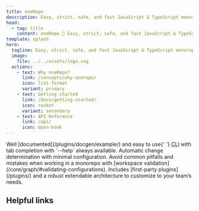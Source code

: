 ```yaml
---
title: oneRepo
description: Easy, strict, safe, and fast JavaScript & TypeScript monorepo toolchain for high performance teams.
head:
  - tag: title
    content: oneRepo 🚀 Easy, strict, safe, and fast JavaScript & TypeScript monorepo toolchain for high performance teams.
template: splash
hero:
  tagline: Easy, strict, safe, and fast JavaScript & TypeScript monorepo toolchain for high performance teams.
  image:
    file: ../../assets/logo.svg
  actions:
    - text: Why oneRepo?
      link: /concepts/why-onerepo/
      icon: list-format
      variant: primary
    - text: Getting started
      link: /docs/getting-started/
      icon: rocket
      variant: secondary
    - text: API Reference
      link: /api/
      icon: open-book
---
```



<Aurora bands={40} />

<CardGrid stagger>
	<Card title="Easy to use" icon="information">
		Well [documented](/plugins/docgen/example/) and easy to use{' '}
		<abbr title="command-line interface">CLI</abbr> with tab completion with
		`--help` always available.
	</Card>
	<Card title="Smart" icon="star">
		Automatic change determination with minimal configuration.
	</Card>
	<Card title="Safe & strict" icon="approve-check-circle">
		Avoid common pitfalls and mistakes when working in a monorepo with
		[workspace validation](/core/graph/#validating-configurations).
	</Card>
	<Card title="Extendable" icon="puzzle">
		Includes [first-party plugins](/plugins/) and a robust extendable
		architecture to customize to your team’s needs.
	</Card>
</CardGrid>

<h2>Helpful links</h2>

<LinkCard
	title="Monorepo primer"
	description="Refresh your knowledge on why a monorepo may be right for you"
	href="/concepts/primer/"
/>

<CardGrid>
	<LinkCard title="Configuration" href="/docs/config/" />
	<LinkCard title="Custom commands" href="/docs/commands/" />
	<LinkCard title="Changelog" href="/changelogs/" />
	<LinkCard title="GitHub" href="https://github.com/paularmstrong/onerepo" />
</CardGrid>
